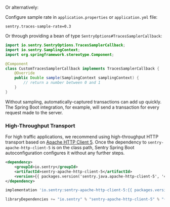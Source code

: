 Or alternatively:

Configure sample rate in `application.properties` or `application.yml` file:

```properties
sentry.traces-sample-rate=0.3
```

Or through providing a bean of type `SentryOptions#TracesSamplerCallback`:

```java
import io.sentry.SentryOptions.TracesSamplerCallback;
import io.sentry.SamplingContext;
import org.springframework.stereotype.Component;

@Component
class CustomTracesSamplerCallback implements TracesSamplerCallback {
    @Override
    public Double sample(SamplingContext samplingContext) {
        // return a number between 0 and 1
    }
}
```

Without sampling, automatically-captured transactions can add up quickly. The Spring Boot integration, for example, will send a transaction for every request made to the server.

### High-Throughput Transport

For high traffic applications, we recommend using high-throughput HTTP transport based on [Apache HTTP Client 5](https://hc.apache.org/httpcomponents-client-5.0.x/index.html). Once the dependency to `sentry-apache-http-client-5` is on the class path, Sentry Spring Boot autoconfiguration configures it without any further steps.

```xml {tabTitle:Maven}
<dependency>
    <groupId>io.sentry</groupId>
    <artifactId>sentry-apache-http-client-5</artifactId>
    <version>{{ packages.version('sentry.java.apache-http-client-5', '4.0.0') }}</version>
</dependency>
```

```groovy {tabTitle:Gradle}
implementation 'io.sentry:sentry-apache-http-client-5:{{ packages.version('sentry.java.apache-http-client-5', '4.0.0') }}'
```

```scala {tabTitle:SBT}
libraryDependencies += "io.sentry" % "sentry-apache-http-client-5" % "{{ packages.version('sentry.java.apache-http-client-5', '4.0.0') }}"
```
